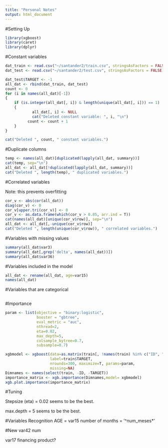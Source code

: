 ---
title: "Personal Notes"
output: html_document
---

#Setting Up

```{r}
library(xgboost)
library(caret)
library(dplyr)
```

#Constant variables

```{r}
dat_train <- read.csv("~/santander2/train.csv", stringsAsFactors = FALSE)
dat_test <- read.csv("~/santander2/test.csv", stringsAsFactors = FALSE)

dat_test$TARGET <- -1
all_dat <- rbind(dat_train, dat_test)
count <- 0
for (i in names(all_dat)[-1])
{
	if (is.integer(all_dat[, i]) & length(unique(all_dat[, i])) == 1) 
	{
			all_dat[, i] <- NULL
			cat("Deleted constant variable: ", i, "\n")
		  count <- count + 1
	}
}

cat("Deleted ", count, " constant variables.")
```

#Duplicate columns

```{r}
temp <- names(all_dat)[duplicated(lapply(all_dat, summary))]
cat(temp, sep="\n")
all_dat <- all_dat[!duplicated(lapply(all_dat, summary))]
cat("Deleted ", length(temp), " duplicated variables.")
```

#Correlated variables

Note: this prevents overfitting

```{r}
cor_v <- abs(cor(all_dat))
diag(cor_v) <- 0
cor_v[upper.tri(cor_v)] <- 0
cor_v <- as.data.frame(which(cor_v > 0.85, arr.ind = T))
cat(names(all_dat)[unique(cor_v$row)], sep="\n")
all_dat <- all_dat[,-unique(cor_v$row)]
cat("Deleted ", length(unique(cor_v$row)), " correlated variables.")
```


#Variables with missing values

```{r}
summary(all_dat$var3)
summary(all_dat[,grep('delta', names(all_dat))])
summary(all_dat$var36)
```


#Variables included in the model

```{r}
all_dat <- rename(all_dat, age=var15)
names(all_dat)
```

#Variables that are categorical

```{r}

```

#Importance

```{r}
param <- list(objective = "binary:logistic",
              booster = "gbtree",
			  eval_metric = "auc",
              nthread=2,
			  eta=0.02,
			  max_depth=5,
			  colsample_bytree=0.7,
			  subsample=0.7)

xgbmodel <- xgboost(data=as.matrix(train[, !names(train) %in% c("ID", "TARGET")]),
                    label=train$TARGET,
                    nrounds=300, maximize=T, params=param,
                    missing=NA)
Dimnames <- names(select(train, -ID, -TARGET))
importance_matrix <- xgb.importance(Dimnames,model= xgbmodel)
xgb.plot.importance(importance_matrix)
```

#Tuning

Stepsize (eta) = 0.02 seems to be the best.

max.depth = 5 seems to be the best.

#Variables Recognition
AGE = var15
number of months = '^num_meses*'

#New
var42 num

var17 financing product?